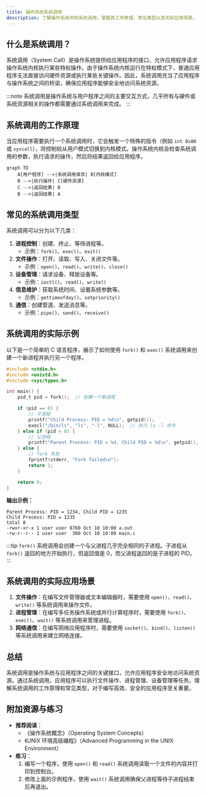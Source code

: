 ```yaml
---
title: 操作系统系统调用
description: 了解操作系统中的系统调用，掌握其工作原理、常见类型以及实际应用场景。
---
```


## 什么是系统调用？

系统调用（System Call）是操作系统提供给应用程序的接口，允许应用程序请求操作系统内核执行某些特权操作。由于操作系统内核运行在特权模式下，普通应用程序无法直接访问硬件资源或执行某些关键操作。因此，系统调用充当了应用程序与操作系统之间的桥梁，确保应用程序能够安全地访问系统资源。

:::note
系统调用是操作系统与用户程序之间的主要交互方式，几乎所有与硬件或系统资源相关的操作都需要通过系统调用来完成。
:::

## 系统调用的工作原理

当应用程序需要执行一个系统调用时，它会触发一个特殊的指令（例如 `int 0x80` 或 `syscall`），将控制权从用户模式切换到内核模式。操作系统内核会检查系统调用的参数，执行请求的操作，然后将结果返回给应用程序。

```mermaid
graph TD
    A[用户程序] -->|系统调用请求| B[内核模式]
    B -->|执行操作| C[硬件资源]
    C -->|返回结果| B
    B -->|返回结果| A
```

## 常见的系统调用类型

系统调用可以分为以下几类：

1. **进程控制**：创建、终止、等待进程等。
   - 示例：`fork()`、`exec()`、`exit()`
2. **文件操作**：打开、读取、写入、关闭文件等。
   - 示例：`open()`、`read()`、`write()`、`close()`
3. **设备管理**：请求设备、释放设备等。
   - 示例：`ioctl()`、`read()`、`write()`
4. **信息维护**：获取系统时间、设置系统参数等。
   - 示例：`gettimeofday()`、`setpriority()`
5. **通信**：创建管道、发送消息等。
   - 示例：`pipe()`、`send()`、`receive()`

## 系统调用的实际示例

以下是一个简单的 C 语言程序，展示了如何使用 `fork()` 和 `exec()` 系统调用来创建一个新进程并执行另一个程序。

```c
#include <stdio.h>
#include <unistd.h>
#include <sys/types.h>

int main() {
    pid_t pid = fork();  // 创建一个新进程

    if (pid == 0) {
        // 子进程
        printf("Child Process: PID = %d\n", getpid());
        execl("/bin/ls", "ls", "-l", NULL);  // 执行 ls -l 命令
    } else if (pid > 0) {
        // 父进程
        printf("Parent Process: PID = %d, Child PID = %d\n", getpid(), pid);
    } else {
        // fork 失败
        fprintf(stderr, "Fork failed\n");
        return 1;
    }

    return 0;
}
```

**输出示例：**
```
Parent Process: PID = 1234, Child PID = 1235
Child Process: PID = 1235
total 8
-rwxr-xr-x 1 user user 8760 Oct 10 10:00 a.out
-rw-r--r-- 1 user user  300 Oct 10 10:00 main.c
```

:::tip
`fork()` 系统调用会创建一个与父进程几乎完全相同的子进程。子进程从 `fork()` 返回的地方开始执行，但返回值是 0，而父进程返回的是子进程的 PID。
:::

## 系统调用的实际应用场景

1. **文件操作**：在编写文件管理器或文本编辑器时，需要使用 `open()`、`read()`、`write()` 等系统调用来操作文件。
2. **进程管理**：在编写多任务操作系统或并行计算程序时，需要使用 `fork()`、`exec()`、`wait()` 等系统调用来管理进程。
3. **网络通信**：在编写网络应用程序时，需要使用 `socket()`、`bind()`、`listen()` 等系统调用来建立网络连接。

## 总结

系统调用是操作系统与应用程序之间的关键接口，允许应用程序安全地访问系统资源。通过系统调用，应用程序可以执行文件操作、进程管理、设备管理等任务。理解系统调用的工作原理和常见类型，对于编写高效、安全的应用程序至关重要。

## 附加资源与练习

- **推荐阅读**：
  - 《操作系统概念》（Operating System Concepts）
  - 《UNIX 环境高级编程》（Advanced Programming in the UNIX Environment）
- **练习**：
  1. 编写一个程序，使用 `open()` 和 `read()` 系统调用读取一个文件的内容并打印到控制台。
  2. 修改上面的示例程序，使用 `wait()` 系统调用确保父进程等待子进程结束后再退出。
